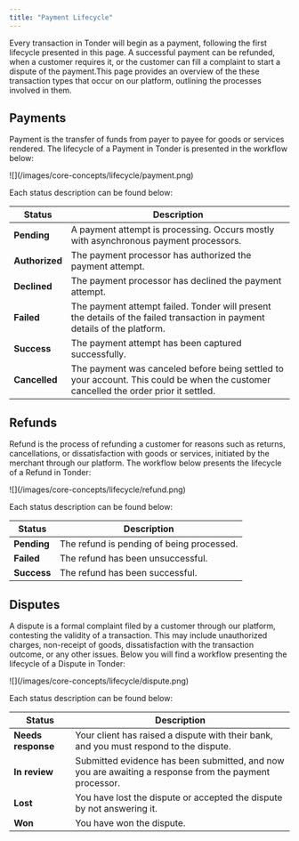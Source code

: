 ```yaml
---
title: "Payment Lifecycle"
---
```


Every transaction in Tonder will begin as a payment, following the first lifecycle presented in this page. A successful payment can be refunded, when a customer requires it, or the customer can fill a complaint to start a dispute of the payment.This page provides an overview of the these transaction types that occur on our platform, outlining the processes involved in them.

<CardGroup cols={3}>

  <Card title="Payments" icon="money-bill" href="#payments"/>
  <Card title="Refunds" icon="hand-holding-dollar" href="#refunds"/>
  <Card title="Disputes" icon="swords" href="#disputes"/>

</CardGroup>

## Payments

Payment is the transfer of funds from payer to payee for goods or services rendered. The lifecycle of a Payment in Tonder is presented in the workflow below:

<Frame>![](/images/core-concepts/lifecycle/payment.png)</Frame>

Each status description can be found below:

| Status        | Description                                                                                                  |
|---------------|--------------------------------------------------------------------------------------------------------------|
| **Pending**   | A payment attempt is processing. Occurs mostly with asynchronous payment processors.                        |
| **Authorized**| The payment processor has authorized the payment attempt.                                                    |
| **Declined**  | The payment processor has declined the payment attempt.                                                      |
| **Failed**    | The payment attempt failed. Tonder will present the details of the failed transaction in payment details of the platform. |
| **Success**   | The payment attempt has been captured successfully.                                                          |
| **Cancelled** | The payment was canceled before being settled to your account. This could be when the customer cancelled the order prior it settled. |


## Refunds

Refund is the process of refunding a customer for reasons such as returns, cancellations, or dissatisfaction with goods or services, initiated by the merchant through our platform. The workflow below presents the lifecycle of a Refund in Tonder:

<Frame>![](/images/core-concepts/lifecycle/refund.png)</Frame>

Each status description can be found below:

| Status      | Description                                |
|-------------|--------------------------------------------|
| **Pending** | The refund is pending of being processed.  |
| **Failed**  | The refund has been unsuccessful.          |
| **Success** | The refund has been successful.            |


## Disputes

A dispute is a formal complaint filed by a customer through our platform, contesting the validity of a transaction. This may include unauthorized charges, non-receipt of goods, dissatisfaction with the transaction outcome, or any other issues. Below you will find a workflow presenting the lifecycle of a Dispute in Tonder:

<Frame>![](/images/core-concepts/lifecycle/dispute.png)</Frame>

Each status description can be found below:

| Status           | Description                                                            |
|------------------|------------------------------------------------------------------------|
| **Needs response**   | Your client has raised a dispute with their bank, and you must respond to the dispute. |
| **In review**        | Submitted evidence has been submitted, and now you are awaiting a response from the payment processor. |
| **Lost**             | You have lost the dispute or accepted the dispute by not answering it.  |
| **Won**              | You have won the dispute.                                              |
